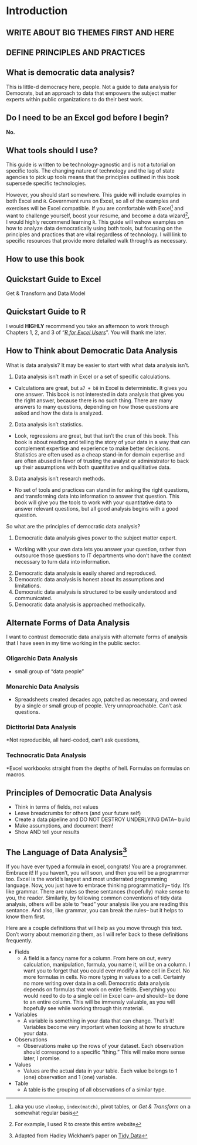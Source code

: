 # Introduction {#intro}

## WRITE ABOUT BIG THEMES FIRST AND HERE

## DEFINE PRINCIPLES AND PRACTICES

## What is democratic data analysis?
This is little-d democracy here, people. Not a guide to data analysis for Democrats, but an approach to data that empowers the subject matter experts within public organizations to do their best work. 


## Do I need to be an Excel god before I begin?
**No.**

## What tools should I use?

This guide is written to be technology-agnostic and is not a tutorial on specific tools. The changing nature of technology and the lag of state agencies to pick up tools means that the principles outlined in this book supersede specific technologies. 

However, you should start somewhere. This guide will include examples in both Excel and `R`. Government runs on Excel, so all of the examples and exercises will be Excel compatible. If you are comfortable with Excel^[aka you use `vlookup`, `index(match)`, pivot tables, or *Get & Transform* on a somewhat regular basis] and want to challenge yourself, boost your resume, and become a data wizard^[For example, I used R to create this entire website], I would highly recommend learning `R`. This guide will wshow examples on how to analyze data democratically using both tools, but focusing on the principles and practices that are vital regardless of technology. I will link to specific resources that provide more detailed walk through's as necessary. 

## How to use this book


## Quickstart Guide to Excel
Get & Transform and Data Model


## Quickstart Guide to R
I would **HIGHLY** recommend you take an afternoon to work through Chapters 1, 2, and 3 of "[*R for Excel Users*](https://rstudio-conf-2020.github.io/r-for-excel/index.html)". You will thank me later. 


## How to Think about Democratic Data Analysis

What is data analysis? It may be easier to start with what data analysis isn't. 

1. Data analysis isn't math in Excel or a set of specific calculations. 
  + Calculations are great, but `a7 + b8` in Excel is deterministic. It gives you one answer. This book is not interested in data analysis that gives you the right answer, because there is no such thing. There are many answers to many questions, depending on how those questions are asked and how the data is analyzed. 
2. Data analysis isn't statistics. 
 + Look, regressions are great, but that isn't the crux of this book. This book is about reading and telling the story of your data in a way that can complement expertise and experience to make better decisions. Statistics are often used as a cheap stand-in for domain expertise and are often abused in favor of trusting the analyst or administrator to back up their assumptions with both quantitative and qualitiative data. 
3. Data analysis isn't research methods. 
  + No set of tools and practices can stand in for asking the right questions, and transforming data into information to answer that question. This book will give you the tools to work with your quantitative data to answer relevant questions, but all good analysis begins with a good question. 
  
So what are the principles of democratic data analysis?

1. Democratic data analysis gives power to the subject matter expert. 
  + Working with your own data lets you answer your question, rather than outsource those questions to IT departments who don't have the context necessary to turn data into information. 
2. Democratic data analysis is easily shared and reproduced. 
3. Democratic data analysis is honest about its assumptions and limitations. 
4. Democratic data analysis is structured to be easily understood and communicated. 
5. Democratic data analysis is approached methodically. 



## Alternate Forms of Data Analysis

I want to contrast democratic data analysis with alternate forms of analysis that I have seen in my time working in the public sector. 

### Oligarchic Data Analysis {-}
* small group of "data people"

### Monarchic Data Analysis {-}

* Spreadsheets created decades ago, patched as necessary, and owned by a single or small group of people. Very unnaproachable. Can't ask questions. 

### Dictitorial Data Analysis {-}

*Not reproducible, all hard-coded, can't ask questions, 

### Technocratic Data Analysis {-}

*Excel workbooks straight from the depths of hell. Formulas on formulas on macros. 

## Principles of Democratic Data Analysis

* Think in terms of fields, not values
* Leave breadcrumbs for others (and your future self)
* Create a data pipeline and DO NOT DESTROY UNDERLYING DATA-- build
* Make assumptions, and document them!
* Show AND tell your results

## The Language of Data Analysis^[Adapted from Hadley Wickham's paper on [Tidy Data](https://vita.had.co.nz/papers/tidy-data.pdf)]

If you have ever typed a formula in excel, congrats! You are a programmer. Embrace it! If you haven't, you will soon, and then you will be a programmer too. Excel is the world's largest and most underrated programming language. Now, you just have to embrace thinking programmaticlly-- tidy. It's like grammar. There are rules so these sentances (hopefully) make sense to you, the reader. Similarily, by following common conventions of tidy data analysis, others will be able to "read" your analysis like you are reading this sentance. And also, like grammar, you can break the rules-- but it helps to know them first. 

Here are a couple definitions that will help as you move through this text. Don't worry about memorizing them, as I will refer back to these definitions frequently. 

* Fields
    * A field is a fancy name for a column. From here on out, every calculation, manipulation, formula, you name it, will be on a column. I want you to forget that you could ever modify a lone cell in Excel. No more formulas in cells. No more typing in values to a cell. Certainly no more writing over data in a cell. Democratic data analysis depends on formulas that work on entire fields. Everything you would need to do to a single cell in Excel can-- and should!-- be done to an entire column. This will be immensly valuable, as you will hopefully see while working through this material. 

* Variables
    * A variable is something in your data that can change. That's it! Variables become very important when looking at how to structure your data. 
  
* Observations
    * Observations make up the rows of your dataset. Each observation should correspond to a specific "thing." This will make more sense later, I promise. 

* Values
    * Values are the actual data in your table. Each value belongs to 1 (one) observation and 1 (one) variable. 
  
* Table
    * A table is the grouping of all observations of a similar type. 
